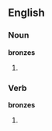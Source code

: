 ==English==

===Noun===
'''bronzes'''

# {{plural of|[[bronze]]}}

===Verb===
'''bronzes'''

# {{third-person singular of|[[bronze]]}}